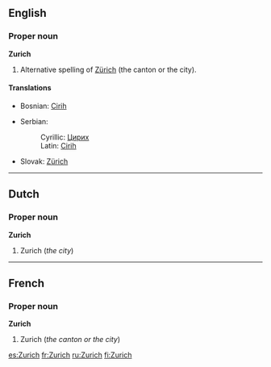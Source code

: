 ==English==
{{wikipedia}}

===Proper noun===
'''Zurich'''

# Alternative spelling of [[Zürich]] (the canton or the city).

====Translations====
{{top}}
*Bosnian: [[Cirih]] {{m}}
{{mid}}
*Serbian:
*:Cyrillic: [[Цирих]] {{m}}
*:Latin: [[Cirih]] {{m}}
*Slovak: [[Zürich]] {{m}}
{{bottom}}

----

==Dutch==

===Proper noun===
'''Zurich'''

# Zurich (''the city'')

----

==French==

===Proper noun===
'''Zurich'''

# Zurich (''the canton or the city'')

[[es:Zurich]]
[[fr:Zurich]]
[[ru:Zurich]]
[[fi:Zurich]]
